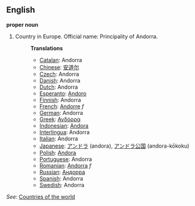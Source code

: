 ==English==

'''proper noun'''

# Country in Europe. Official name: Principality of Andorra.
#:'''Translations'''
#:*[[Catalan]]: Andorra
#:*[[Chinese]]: [[安道尔]]
#:*[[Czech]]: Andorra
#:*[[Danish]]: Andorra
#:*[[Dutch]]: Andorra
#:*[[Esperanto]]: [[Andoro]]
#:*[[Finnish]]: Andorra
#:*[[French]]: [[Andorre]] ''f''
#:*[[German]]: Andorra
#:*[[Greek]]: [[Ανδόρρα]]
#:*[[Indonesian]]: [[Andora]]
#:*[[Interlingua]]: Andorra
#:*[[Italian]]: Andorra
#:*[[Japanese]]: [[アンドラ]] (andora), [[アンドラ]][[公国]] (andora-kōkoku)
#:*[[Polish]]: [[Andora]]
#:*[[Portuguese]]: Andorra
#:*[[Romanian]]: [[Andorra]] ''f''
#:*[[Russian]]: [[Андорра]]
#:*[[Spanish]]: Andorra
#:*[[Swedish]]: Andorra

''See'': [[Countries of the world]]